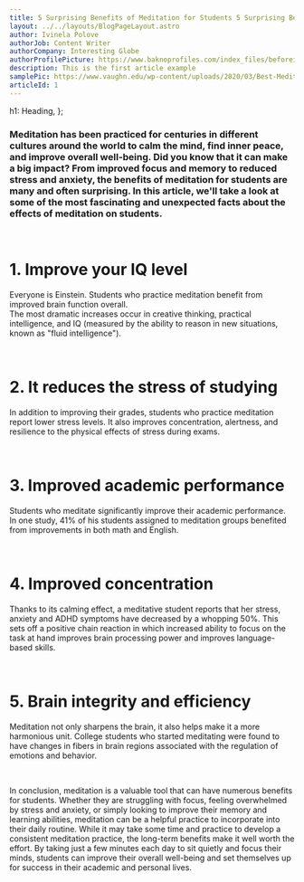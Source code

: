 ```yaml
---
title: 5 Surprising Benefits of Meditation for Students 5 Surprising Benefits of Meditation for Students 5 Surprising Benefits of Meditation for Students 5 Surprising Benefits of Meditation for Students
layout: ../../layouts/BlogPageLayout.astro
author: Ivinela Polove
authorJob: Content Writer
authorCompany: Interesting Globe
authorProfilePicture: https://www.baknoprofiles.com/index_files/beforeimage_354.png
description: This is the first article example
samplePic: https://www.vaughn.edu/wp-content/uploads/2020/03/Best-Meditation-Apps.jpg
articleId: 1
---
```


  h1: Heading,
};

### Meditation has been practiced for centuries in different cultures around the world to calm the mind, find inner peace, and improve overall well-being. Did you know that it can make a big impact? From improved focus and memory to reduced stress and anxiety, the benefits of meditation for students are many and often surprising. In this article, we'll take a look at some of the most fascinating and unexpected facts about the effects of meditation on students.

<br />

# 1. Improve your IQ level <br />

Everyone is Einstein.
Students who practice meditation benefit from improved brain function overall.  
The most dramatic increases occur in creative thinking, practical intelligence, and IQ (measured by the ability to reason in new situations, known as "fluid intelligence").

<br />

# 2. It reduces the stress of studying <br />

In addition to improving their grades, students who practice meditation report lower stress levels. It also improves concentration, alertness, and resilience to the physical effects of stress during exams.

<br />

# 3. Improved academic performance <br />

Students who meditate significantly improve their academic performance. In one study, 41% of his students assigned to meditation groups benefited from improvements in both math and English.

<br />

# 4. Improved concentration <br />

Thanks to its calming effect, a meditative student reports that her stress, anxiety and ADHD symptoms have decreased by a whopping 50%. This sets off a positive chain reaction in which increased ability to focus on the task at hand improves brain processing power and improves language-based skills.

<br />

# 5. Brain integrity and efficiency <br />

Meditation not only sharpens the brain, it also helps make it a more harmonious unit.
College students who started meditating were found to have changes in fibers in brain regions associated with the regulation of emotions and behavior.

<br />

In conclusion, meditation is a valuable tool that can have numerous benefits for students. Whether they are struggling with focus, feeling overwhelmed by stress and anxiety, or simply looking to improve their memory and learning abilities, meditation can be a helpful practice to incorporate into their daily routine. While it may take some time and practice to develop a consistent meditation practice, the long-term benefits make it well worth the effort. By taking just a few minutes each day to sit quietly and focus their minds, students can improve their overall well-being and set themselves up for success in their academic and personal lives.
